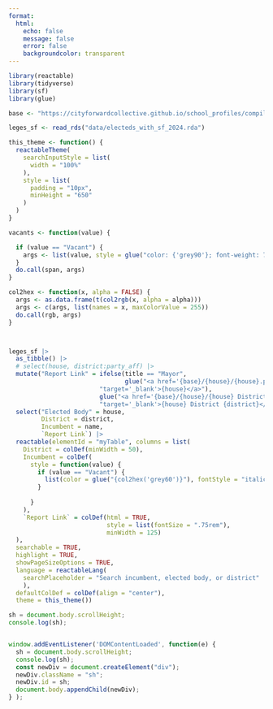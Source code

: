 ```yaml
---
format: 
  html:
    echo: false
    message: false
    error: false
    backgroundcolor: transparent
---
```


```r
library(reactable)
library(tidyverse)
library(sf)
library(glue)

base <- "https://cityforwardcollective.github.io/school_profiles/compiled_reports"

leges_sf <- read_rds("data/electeds_with_sf_2024.rda")

this_theme <- function() {
  reactableTheme(
    searchInputStyle = list(
      width = "100%"
    ),
    style = list(
      padding = "10px",
      minHeight = "650"
    )
  )
}

vacants <- function(value) {

  if (value == "Vacant") {
    args <- list(value, style = glue("color: {'grey90'}; font-weight: 700"))
  } 
  do.call(span, args)
}

col2hex <- function(x, alpha = FALSE) {
  args <- as.data.frame(t(col2rgb(x, alpha = alpha)))
  args <- c(args, list(names = x, maxColorValue = 255))
  do.call(rgb, args)
}



leges_sf |> 
  as_tibble() |> 
  # select(house, district:party_aff) |>
  mutate("Report Link" = ifelse(title == "Mayor", 
                                glue("<a href='{base}/{house}/{house}.pdf'",
                         "target='_blank'>{house}</a>"),
                         glue("<a href='{base}/{house}/{house} District {district}.pdf'",
                         "target='_blank'>{house} District {district}</a>"))) |> 
  select("Elected Body" = house,
         District = district,
         Incumbent = name,
         `Report Link`) |> 
  reactable(elementId = "myTable", columns = list(
    District = colDef(minWidth = 50),
    Incumbent = colDef(
      style = function(value) {
        if (value == "Vacant") {
          list(color = glue("{col2hex('grey60')}"), fontStyle = "italic")
        } 
        
      }
    ),
    `Report Link` = colDef(html = TRUE, 
                           style = list(fontSize = ".75rem"),
                           minWidth = 125)
  ), 
  searchable = TRUE, 
  highlight = TRUE, 
  showPageSizeOptions = TRUE, 
  language = reactableLang(
    searchPlaceholder = "Search incumbent, elected body, or district"
    ),
  defaultColDef = colDef(align = "center"),
  theme = this_theme())

```

```js
sh = document.body.scrollHeight;
console.log(sh);


window.addEventListener('DOMContentLoaded', function(e) {
  sh = document.body.scrollHeight;
  console.log(sh);
  const newDiv = document.createElement("div");
  newDiv.className = "sh";
  newDiv.id = sh;
  document.body.appendChild(newDiv);
} );
```


